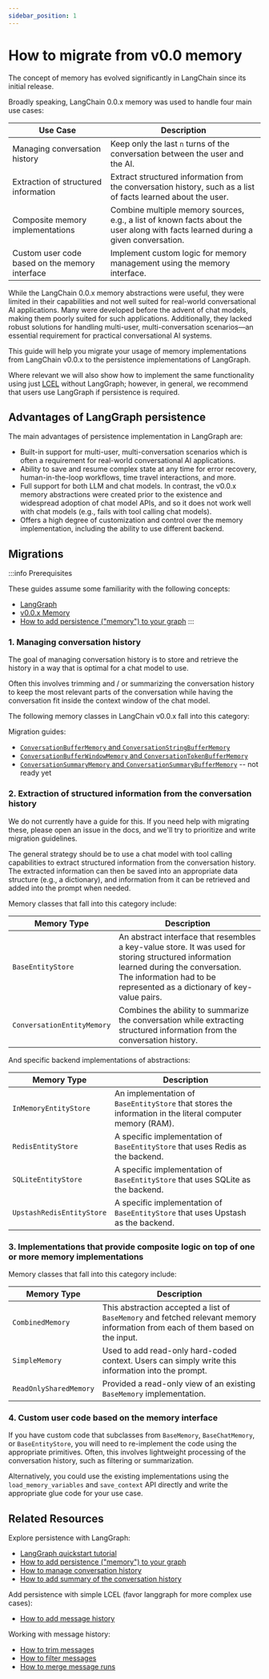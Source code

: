 ```yaml
---
sidebar_position: 1
---
```


# How to migrate from v0.0 memory

The concept of memory has evolved significantly in LangChain since its initial release.

Broadly speaking, LangChain 0.0.x memory was used to handle four main use cases:

| Use Case                                       | Description                                                                                                                       |
|------------------------------------------------|-----------------------------------------------------------------------------------------------------------------------------------|
| Managing conversation history                  | Keep only the last `n` turns of the conversation between the user and the AI.                                                     |
| Extraction of structured information           | Extract structured information from the conversation history, such as a list of facts learned about the user.                     |
| Composite memory implementations               | Combine multiple memory sources, e.g., a list of known facts about the user along with facts learned during a given conversation. |
| Custom user code based on the memory interface | Implement custom logic for memory management using the memory interface.                                                          |

While the LangChain 0.0.x memory abstractions were useful, they were limited in their capabilities and not well suited for real-world conversational AI applications. Many were developed before the advent of chat models, making them poorly suited for such applications. Additionally, they lacked robust solutions for handling multi-user, multi-conversation scenarios—an essential requirement for practical conversational AI systems.

This guide will help you migrate your usage of memory implementations from LangChain v0.0.x to the persistence implementations of LangGraph.

Where relevant we will also show how to implement the same functionality using just [LCEL](/docs/concepts/#langchain-expression-language-lcel) without LangGraph; however, in general, we recommend that users use LangGraph if persistence is required.

## Advantages of LangGraph persistence

The main advantages of persistence implementation in LangGraph are:

- Built-in support for multi-user, multi-conversation scenarios which is often a requirement for real-world conversational AI applications.
- Ability to save and resume complex state at any time for error recovery, human-in-the-loop workflows, time travel interactions, and more.
- Full support for both LLM and chat models. In contrast, the v0.0.x memory abstractions were created prior to the existence and widespread adoption of chat model APIs, and so it does not work well with chat models (e.g., fails with tool calling chat models).
- Offers a high degree of customization and control over the memory implementation, including the ability to use different backend.

## Migrations

:::info Prerequisites

These guides assume some familiarity with the following concepts:
- [LangGraph](https://langchain-ai.github.io/langgraph/)
- [v0.0.x Memory](https://python.langchain.com/v0.1/docs/modules/memory/)
- [How to add persistence ("memory") to your graph](https://langchain-ai.github.io/langgraph/how-tos/persistence/)
:::

### 1. Managing conversation history

The goal of managing conversation history is to store and retrieve the history in a way that is optimal for a chat model to use.

Often this involves trimming and / or summarizing the conversation history to keep the most relevant parts of the conversation while having the conversation fit inside the context window of the chat model.

The following memory classes in LangChain v0.0.x fall into this category:

Migration guides:

- [`ConversationBufferMemory` and `ConversationStringBufferMemory`](./conversation_buffer_memory.ipynb)
- [`ConversationBufferWindowMemory` and `ConversationTokenBufferMemory`](./conversation_buffer_window_memory.ipynb)
- [`ConversationSummaryMemory` and `ConversationSummaryBufferMemory`](./conversation_buffer_window_memory.ipynb) -- not ready yet

### 2. Extraction of structured information from the conversation history

We do not currently have a guide for this. If you need help with migrating these, please
open an issue in the docs, and we'll try to prioritize and write migration guidelines.

The general strategy should be to use a chat model with tool calling capabilities to extract structured information from the conversation history.
The extracted information can then be saved into an appropriate data structure (e.g., a dictionary), and information from it can be retrieved and added
into the prompt when needed.

Memory classes that fall into this category include:

| Memory Type                | Description                                                                                                                                                                                                       |
|----------------------------|-------------------------------------------------------------------------------------------------------------------------------------------------------------------------------------------------------------------|
| `BaseEntityStore`          | An abstract interface that resembles a key-value store. It was used for storing structured information learned during the conversation. The information had to be represented as a dictionary of key-value pairs. |
| `ConversationEntityMemory` | Combines the ability to summarize the conversation while extracting structured information from the conversation history.                                                                                         |

And specific backend implementations of abstractions:

| Memory Type               | Description                                                                                              |
|---------------------------|----------------------------------------------------------------------------------------------------------|
| `InMemoryEntityStore`     | An implementation of `BaseEntityStore` that stores the information in the literal computer memory (RAM). |
| `RedisEntityStore`        | A specific implementation of `BaseEntityStore` that uses Redis as the backend.                           |
| `SQLiteEntityStore`       | A specific implementation of `BaseEntityStore` that uses SQLite as the backend.                          |
| `UpstashRedisEntityStore` | A specific implementation of `BaseEntityStore` that uses Upstash as the backend.                         |

### 3. Implementations that provide composite logic on top of one or more memory implementations

Memory classes that fall into this category include:

| Memory Type            | Description                                                                                                                    |
|------------------------|--------------------------------------------------------------------------------------------------------------------------------|
| `CombinedMemory`       | This abstraction accepted a list of `BaseMemory` and fetched relevant memory information from each of them based on the input. |
| `SimpleMemory`         | Used to add read-only hard-coded context. Users can simply write this information into the prompt.                             |
| `ReadOnlySharedMemory` | Provided a read-only view of an existing `BaseMemory` implementation.                                                          |

### 4. Custom user code based on the memory interface

If you have custom code that subclasses from `BaseMemory`, `BaseChatMemory`, or `BaseEntityStore`, you will need to re-implement the code using the appropriate primitives. Often, this involves lightweight processing of the conversation history, such as filtering or summarization.

Alternatively, you could use the existing implementations using the `load_memory_variables` and `save_context` API directly and write the appropriate glue code for your use case.

## Related Resources

Explore persistence with LangGraph:

* [LangGraph quickstart tutorial](https://langchain-ai.github.io/langgraph/tutorials/introduction/)
* [How to add persistence ("memory") to your graph](https://langchain-ai.github.io/langgraph/how-tos/persistence/)
* [How to manage conversation history](https://langchain-ai.github.io/langgraph/how-tos/memory/manage-conversation-history/)
* [How to add summary of the conversation history](https://langchain-ai.github.io/langgraph/how-tos/memory/add-summary-conversation-history/)

Add persistence with simple LCEL (favor langgraph for more complex use cases):

* [How to add message history](https://python.langchain.com/docs/how_to/message_history/)

Working with message history:

* [How to trim messages](https://python.langchain.com/docs/how_to/trim_messages)
* [How to filter messages](https://python.langchain.com/docs/how_to/filter_messages/)
* [How to merge message runs](https://python.langchain.com/docs/how_to/merge_message_runs/)
